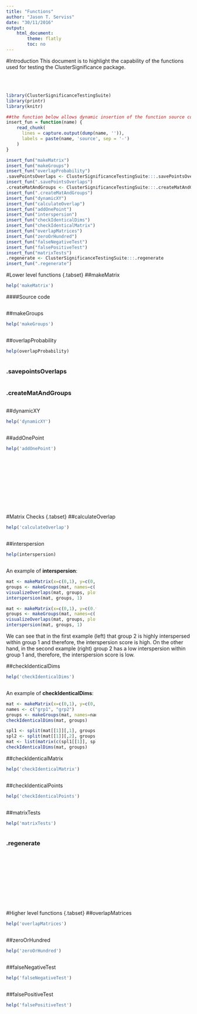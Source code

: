 ```yaml
---
title: "Functions"
author: "Jason T. Serviss"
date: "30/11/2016"
output:
    html_document:
        theme: flatly
        toc: no
---
```


<style>
    .col2 {
        columns: 2 200px;         /* number of columns and width in pixels*/
        -webkit-columns: 2 200px; /* chrome, safari */
        -moz-columns: 2 200px;    /* firefox */
    }
</style>

#Introduction
This document is to highlight the capability of the functions used for testing the ClusterSignificance package.

<br></br>

```r
library(ClusterSignificanceTestingSuite)
library(printr)
library(knitr)

##the function below allows dynamic insertion of the function source code 
insert_fun = function(name) {
    read_chunk(
      lines = capture.output(dump(name, '')), 
      labels = paste(name, 'source', sep = '-')
    )
}

```

```r
insert_fun("makeMatrix")
insert_fun("makeGroups")
insert_fun("overlapProbability")
.savePointsOverlaps <- ClusterSignificanceTestingSuite:::.savePointsOverlaps
insert_fun(".savePointsOverlaps")
.createMatAndGroups <- ClusterSignificanceTestingSuite:::.createMatAndGroups
insert_fun(".createMatAndGroups")
insert_fun("dynamicXY")
insert_fun("calculateOverlap")
insert_fun("addOnePoint")
insert_fun("interspersion")
insert_fun("checkIdenticalDims")
insert_fun("checkIdenticalMatrix")
insert_fun("overlapMatrices")
insert_fun("zeroOrHundred")
insert_fun("falseNegativeTest")
insert_fun("falsePositiveTest")
insert_fun("matrixTests")
.regenerate <- ClusterSignificanceTestingSuite:::.regenerate
insert_fun(".regenerate")
```

#Lower level functions {.tabset}
##makeMatrix
```r
help('makeMatrix')
```

####Source code
```r
```

##makeGroups
```r
help('makeGroups')
```

```r
```

##overlapProbability
```r
help(overlapProbability)
```

```r
```

### .savepointsOverlaps
```r
```

### .createMatAndGroups
```r
```

##dynamicXY
```r
help('dynamicXY')
```

```r
```

##addOnePoint
```r
help('addOnePoint')
```

```r
```

#
<br></br><br></br><br></br>

#Matrix Checks {.tabset}
##calculateOverlap
```r
help('calculateOverlap')
```

```r
```

##interspersion
```r
help(interspersion)
```

```r
```

An example of **interspersion**:
<div class="col2">
```r
mat <- makeMatrix(x=c(0,1), y=c(0,1), dim=2, points=10, seed=15)
groups <- makeGroups(mat, names=c("g1", "g2"))
visualizeOverlaps(mat, groups, plotType="points")
interspersion(mat, groups, 1)

mat <- makeMatrix(x=c(0,1), y=c(0.9,0.95), dim=2, points=10, seed=15)
groups <- makeGroups(mat, names=c("g1", "g2"))
visualizeOverlaps(mat, groups, plotType="points")
interspersion(mat, groups, 1)
```
</div>

We can see that in the first example (left) that group 2 is highly interspersed within group 1 and therefore, the interspersion score is high. On the other hand, in the second example (right) group 2 has a low interspersion within group 1 and, therefore, the interspersion score is low.

##checkIdenticalDims
```r
help('checkIdenticalDims')
```

```r
```

An example of **checkIdenticalDims**:
<div class="col2">
```r
mat <- makeMatrix(x=c(0,1), y=c(0,1), dim=2, points=10)
names <- c("grp1", "grp2")
groups <- makeGroups(mat, names=names)
checkIdenticalDims(mat, groups)

spl1 <- split(mat[[1]][,1], groups)
spl2 <- split(mat[[1]][,2], groups)
mat <- list(matrix(c(spl1[[1]], spl1[[2]], spl1[[1]], spl2[[2]]), ncol=2))
checkIdenticalDims(mat, groups)
```
</div>

##checkIdenticalMatrix
```r
help('checkIdenticalMatrix')
```

```r
```

##checkIdenticalPoints
```r
help('checkIdenticalPoints')
```

```r
```

##matrixTests
```r
help('matrixTests')
```

```r
```

### .regenerate
```r
```

#
<br></br><br></br><br></br>

#Higher level functions {.tabset}
##overlapMatrices
```r
help('overlapMatrices')
```

```r
```

##zeroOrHundred
```r
help('zeroOrHundred')
```

```r
```

##falseNegativeTest
```r
help('falseNegativeTest')
```

```r
```

##falsePositiveTest
```r
help('falsePositiveTest')
```

```r
```